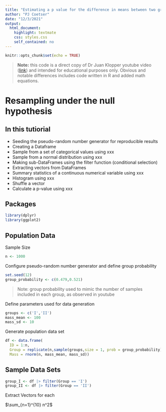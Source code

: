 ```yaml
---
title: "Estimating a p value for the difference in means between two groups"
author: "PJ Coetser"
date: "12/3/2021"
output:
  html_document:
    highlight: textmate
    css: styles.css
    self_contained: no
---
```


```r
knitr::opts_chunk$set(echo = TRUE)
```

> **Note:** this code is a direct copy of Dr Juan Klopper youtube video ([link](https://www.youtube.com/watch?v=XRrx95pc_Pw)) and intended for educational purposes only. Obvious and notable differences includes code written in R and added math equations.


# Resampling under the null hypothesis

## In this tutiorial

- Seeding the pseudo-random number generator for reproducible results
- Creating a Dataframe
- Sample from a set of categorical values using  xxx
- Sample from a normal distribution using xxx
- Making sub-DataFrames using the filter function (conditional selection)
- Extracting vectors from DataFrames
- Summary statistics of a continuous numerical variable using xxx
- Histogram using xxx
- Shuffle a vector
- Calculate a p-value using xxx

## Packages

```r
library(dplyr)
library(ggplot2)
```

## Population Data

Sample Size
```r
n <- 1000
```

Configure pseudo-random number generator and define group probability
```r
set.seed(12)
group_probability <- c(0.479,0.521)
```
> Note: group probability used to mimic the number of samples included in each group, as observed in youtube

Define parameters used for data generation
```r
groups <- c('I','II')
mass_mean <- 100
mass_sd <- 10
```

Generate population data set
```r
df <- data.frame(
  ID = 1:n,
  Group = replicate(n,sample(groups,size = 1, prob = group_probability)),
  Mass = rnorm(n, mass_mean, mass_sd))

```

## Sample Data Sets

```r
group_I <- df |> filter(Group == 'I')
group_II <- df |> filter(Group == 'II')
```

Extract Vectors for each 

$\sum_{n=1}^{10} n^2$
